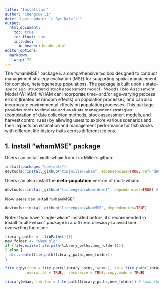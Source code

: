```yaml
---
title: "Installtion"
author: "Chengxue Li"
date: "Last update: `r Sys.Date()`"
output: 
  html_document:
    toc: true
    toc_float: true
    includes:
      in_header: header.html
editor_options: 
  markdown: 
    wrap: 72
---
```


The "whamMSE" package is a comprehensive toolbox designed to conduct
management strategy evaluation (MSE) for supporting spatial management
for complex, heterogeneous populations. The package is built upon a
state-space age-structured stock assessment model - Woods Hole
Assessment Model (WHAM). WHAM can incorporate time- and/or age-varying
process errors (treated as random effects) on population processes, and
can also incorporate environmental effects on population processes. This
package provides tools to simulate and evaluate management strategies
(combination of data collection methods, stock assessment models, and
harvest control rules) by allowing users to explore various scenarios
and their impacts on estimation and management performance for fish
stocks with different life-history traits across different regions.

## 1. Install "whamMSE" package

Users can install multi-wham from Tim Miller's github:

``` r
install.packages("devtools") 
devtools::install_github("timjmiller/wham", dependencies=TRUE, ref="devel")
```

Users can also install the **meta-population** version of multi-wham:

``` r
devtools::install_github("lichengxue/wham-devel", dependencies=TRUE) # "meta-population" version of wham
```

Now users can install "whamMSE":

``` r
devtools::install_github("lichengxue/whamMSE", dependencies=TRUE)
```

Note: If you have "single-wham" installed before, it's recommended
to install "multi-wham" package in a different directory to avoid one
overwriting the other:

``` r
library_paths <- .libPaths()[1]
new_folder <- "wham_old"
if (file.exists(file.path(library_paths,new_folder))){
} else {
  dir.create(file.path(library_paths,new_folder))
}

file.copy(from = file.path(library_paths,"wham"), to = file.path(library_paths,new_folder), 
          overwrite = TRUE,  recursive = TRUE, copy.mode = TRUE)

library(wham, lib.loc = file.path(library_paths,new_folder)) # Load the single wham package
```
